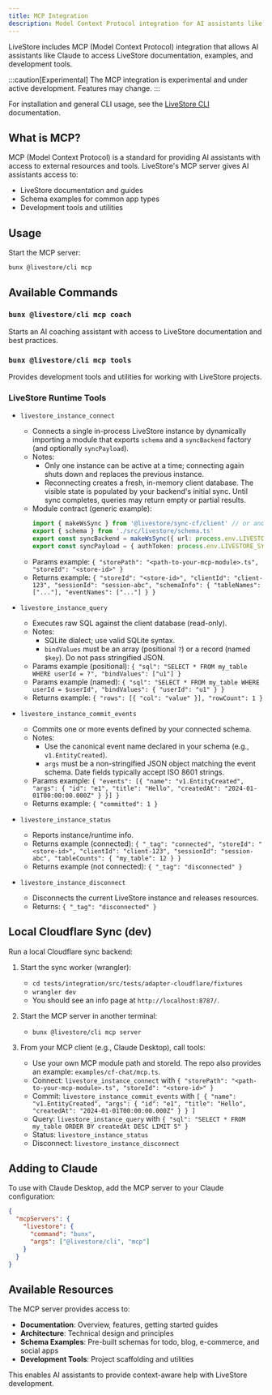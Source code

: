 ```yaml
---
title: MCP Integration
description: Model Context Protocol integration for AI assistants like Claude.
---
```


LiveStore includes MCP (Model Context Protocol) integration that allows AI assistants like Claude to access LiveStore documentation, examples, and development tools.

:::caution[Experimental]
The MCP integration is experimental and under active development. Features may change.
:::

For installation and general CLI usage, see the [LiveStore CLI](/reference/cli) documentation.

## What is MCP?

MCP (Model Context Protocol) is a standard for providing AI assistants with access to external resources and tools. LiveStore's MCP server gives AI assistants access to:

- LiveStore documentation and guides
- Schema examples for common app types
- Development tools and utilities

## Usage

Start the MCP server:

```bash
bunx @livestore/cli mcp
```

## Available Commands

### `bunx @livestore/cli mcp coach`
Starts an AI coaching assistant with access to LiveStore documentation and best practices.

### `bunx @livestore/cli mcp tools`
Provides development tools and utilities for working with LiveStore projects.

### LiveStore Runtime Tools

- `livestore_instance_connect`
  - Connects a single in-process LiveStore instance by dynamically importing a module that exports `schema` and a `syncBackend` factory (and optionally `syncPayload`).
  - Notes:
    - Only one instance can be active at a time; connecting again shuts down and replaces the previous instance.
    - Reconnecting creates a fresh, in-memory client database. The visible state is populated by your backend's initial sync. Until sync completes, queries may return empty or partial results.
  - Module contract (generic example):
    ```ts
    import { makeWsSync } from '@livestore/sync-cf/client' // or another provider
    export { schema } from './src/livestore/schema.ts'
    export const syncBackend = makeWsSync({ url: process.env.LIVESTORE_SYNC_URL ?? 'ws://localhost:8787' })
    export const syncPayload = { authToken: process.env.LIVESTORE_SYNC_AUTH_TOKEN ?? 'insecure-token-change-me' }
    ```
  - Params example: `{ "storePath": "<path-to-your-mcp-module>.ts", "storeId": "<store-id>" }`
  - Returns example:
    `{ "storeId": "<store-id>", "clientId": "client-123", "sessionId": "session-abc", "schemaInfo": { "tableNames": ["..."], "eventNames": ["..."] } }`

- `livestore_instance_query`
  - Executes raw SQL against the client database (read-only).
  - Notes:
    - SQLite dialect; use valid SQLite syntax.
    - `bindValues` must be an array (positional `?`) or a record (named `$key`). Do not pass stringified JSON.
  - Params example (positional): `{ "sql": "SELECT * FROM my_table WHERE userId = ?", "bindValues": ["u1"] }`
  - Params example (named): `{ "sql": "SELECT * FROM my_table WHERE userId = $userId", "bindValues": { "userId": "u1" } }`
  - Returns example: `{ "rows": [{ "col": "value" }], "rowCount": 1 }`

- `livestore_instance_commit_events`
  - Commits one or more events defined by your connected schema.
  - Notes:
    - Use the canonical event name declared in your schema (e.g., `v1.EntityCreated`).
    - `args` must be a non-stringified JSON object matching the event schema. Date fields typically accept ISO 8601 strings.
  - Params example: `{ "events": [{ "name": "v1.EntityCreated", "args": { "id": "e1", "title": "Hello", "createdAt": "2024-01-01T00:00:00.000Z" } }] }`
  - Returns example: `{ "committed": 1 }`

- `livestore_instance_status`
  - Reports instance/runtime info.
  - Returns example (connected): `{ "_tag": "connected", "storeId": "<store-id>", "clientId": "client-123", "sessionId": "session-abc", "tableCounts": { "my_table": 12 } }`
  - Returns example (not connected): `{ "_tag": "disconnected" }`

- `livestore_instance_disconnect`
  - Disconnects the current LiveStore instance and releases resources.
  - Returns: `{ "_tag": "disconnected" }`

## Local Cloudflare Sync (dev)

Run a local Cloudflare sync backend:

1. Start the sync worker (wrangler):
   - `cd tests/integration/src/tests/adapter-cloudflare/fixtures`
   - `wrangler dev`
   - You should see an info page at `http://localhost:8787/`.

2. Start the MCP server in another terminal:
   - `bunx @livestore/cli mcp server`

3. From your MCP client (e.g., Claude Desktop), call tools:
   - Use your own MCP module path and storeId. The repo also provides an example: `examples/cf-chat/mcp.ts`.
   - Connect: `livestore_instance_connect` with `{ "storePath": "<path-to-your-mcp-module>.ts", "storeId": "<store-id>" }`
   - Commit: `livestore_instance_commit_events` with `[ { "name": "v1.EntityCreated", "args": { "id": "e1", "title": "Hello", "createdAt": "2024-01-01T00:00:00.000Z" } } ]`
   - Query: `livestore_instance_query` with `{ "sql": "SELECT * FROM my_table ORDER BY createdAt DESC LIMIT 5" }`
   - Status: `livestore_instance_status`
   - Disconnect: `livestore_instance_disconnect`

## Adding to Claude

To use with Claude Desktop, add the MCP server to your Claude configuration:

```json
{
  "mcpServers": {
    "livestore": {
      "command": "bunx",
      "args": ["@livestore/cli", "mcp"]
    }
  }
}
```

## Available Resources

The MCP server provides access to:

- **Documentation**: Overview, features, getting started guides
- **Architecture**: Technical design and principles  
- **Schema Examples**: Pre-built schemas for todo, blog, e-commerce, and social apps
- **Development Tools**: Project scaffolding and utilities

This enables AI assistants to provide context-aware help with LiveStore development.

